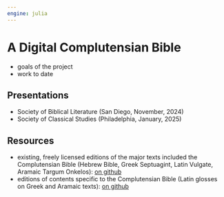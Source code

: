 ```yaml
---
engine: julia
---
```


# A Digital Complutensian Bible



::: {.callout-warning title="TBA"}

- goals of the project
- work to date
:::


## Presentations

- Society of Biblical Literature (San Diego, November, 2024)
- Society of Classical Studies (Philadelphia, January, 2025)

## Resources

- existing, freely licensed editions of the major texts included the Complutensian Bible (Hebrew Bible, Greek Septuagint, Latin Vulgate, Aramaic Targum Onkelos): [on github](https://github.com/neelsmith/compnov)
- editions of contents specific to the Complutensian Bible (Latin glosses on Greek and Aramaic texts): [on github](https://github.com/neelsmith/complutensian-texts)